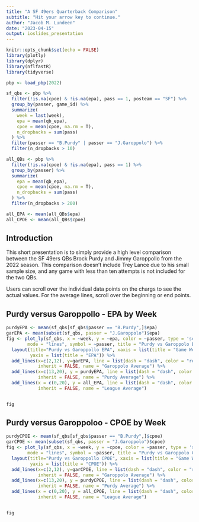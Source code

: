 ```yaml
---
title: "A SF 49ers Quarterback Comparison"
subtitle: "Hit your arrow key to continue."
author: "Jacob M. Lundeen"
date: "2023-04-15"
output: ioslides_presentation
---
```


```r
knitr::opts_chunk$set(echo = FALSE)
library(plotly)
library(dplyr)
library(nflfastR)
library(tidyverse)
```

```r
pbp <- load_pbp(2022)
```

```r
sf_qbs <- pbp %>%
  filter(!is.na(cpoe) & !is.na(epa), pass == 1, posteam == "SF") %>%
  group_by(passer, game_id) %>%
  summarize(
    week = last(week),
    epa = mean(qb_epa),
    cpoe = mean(cpoe, na.rm = T),
    n_dropbacks = sum(pass)
  ) %>%
  filter(passer == "B.Purdy" | passer == "J.Garoppolo") %>%
  filter(n_dropbacks > 10)
```

```r
all_QBs <- pbp %>%
  filter(!is.na(cpoe) & !is.na(epa), pass == 1) %>%
  group_by(passer) %>%
  summarize(
    epa = mean(qb_epa),
    cpoe = mean(cpoe, na.rm = T),
    n_dropbacks = sum(pass)
  ) %>%
  filter(n_dropbacks > 200)

all_EPA <- mean(all_QBs$epa)
all_CPOE <- mean(all_QBs$cpoe)

```

## Introduction

This short presentation is to simply provide a high level comparison between the SF 49ers QBs Brock Purdy and Jimmy Garoppollo from the 2022 season. This comparison doesn't include Trey Lance due to his small sample size, and any game with less than ten attempts is not included for the two QBs.

Users can scroll over the individual data points on the chargs to see the actual values. For the average lines, scroll over the beginning or end points.

## Purdy versus Garoppollo - EPA by Week

```r
purdyEPA <- mean(sf_qbs[sf_qbs$passer == "B.Purdy",]$epa)
garEPA <- mean(subset(sf_qbs, passer = "J.Garoppolo")$epa)
fig <- plot_ly(sf_qbs, x = ~week, y = ~epa, color = ~passer, type = 'scatter',
        mode = "lines", symbol = ~passer, title = "Purdy vs Garoppolo EPA") %>%
  layout(title="Purdy vs Garoppollo EPA", xaxis = list(title = "Game Week", nticks = 20), 
         yaxis = list(title = "EPA")) %>%
  add_lines(x=c(2,12), y=garEPA, line = list(dash = "dash", color = "red"),
            inherit = FALSE, name = "Garoppolo Average") %>%
  add_lines(x=c(13,20), y = purdyEPA, line = list(dash = "dash", color = "orange"),
            inherit = FALSE, name = "Purdy Average") %>%
  add_lines(x = c(0,20), y = all_EPA, line = list(dash = "dash", color = "black"),
            inherit = FALSE, name = "League Average")


fig
```

## Purdy versus Garoppoloo - CPOE by Week

```r
purdyCPOE <- mean(sf_qbs[sf_qbs$passer == "B.Purdy",]$cpoe)
garCPOE <- mean(subset(sf_qbs, passer = "J.Garoppolo")$cpoe)
fig <- plot_ly(sf_qbs, x = ~week, y = ~cpoe, color = ~passer, type = 'scatter',
        mode = "lines", symbol = ~passer, title = "Purdy vs Garoppolo CPOE") %>%
  layout(title="Purdy vs Garoppollo CPOE", xaxis = list(title = "Game Week", nticks = 20), 
         yaxis = list(title = "CPOE")) %>%
  add_lines(x=c(2,12), y=garCPOE, line = list(dash = "dash", color = "red"),
            inherit = FALSE, name = "Garoppolo Average") %>%
  add_lines(x=c(13,20), y = purdyCPOE, line = list(dash = "dash", color = "orange"),
            inherit = FALSE, name = "Purdy Average") %>%
  add_lines(x = c(0,20), y = all_CPOE, line = list(dash = "dash", color = "black"),
            inherit = FALSE, name = "League Average")


fig

```
